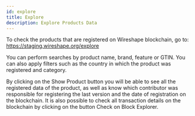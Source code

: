 ```yaml
---
id: explore
title: Explore
description: Explore Products Data
---
```

To check the products that are registered on Wireshape blockchain, go to: https://staging.wireshape.org/explore

You can perform searches by product name, brand, feature or GTIN. You can also apply filters such as the country in which the product was registered and category.

By clicking on the Show Product button you will be able to see all the registered data of the product, as well as know which contributor was responsible for registering the last version and the date of registration on the blockchain. It is also possible to check all transaction details on the blockchain by clicking on the button Check on Block Explorer.
